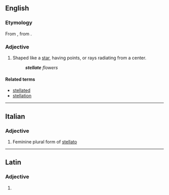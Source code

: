 ==English==

===Etymology===
From {{etyl|la|en}} {{m|la|stellātus}}, from {{m|la|stella||star}}.

===Adjective===
{{en-adj}}

# Shaped like a [[star]], having points, or rays radiating from a center.
#: '''''stellate''' flowers''

====Related terms====
* [[stellated]]
* [[stellation]]

----

==Italian==

===Adjective===
{{head|it|adjective form}}

# Feminine plural form of [[stellato]]

----

==Latin==

===Adjective===
{{la-adj-form|stellāte}}

# {{inflection of|stellātus||voc|m|s|lang=la}}